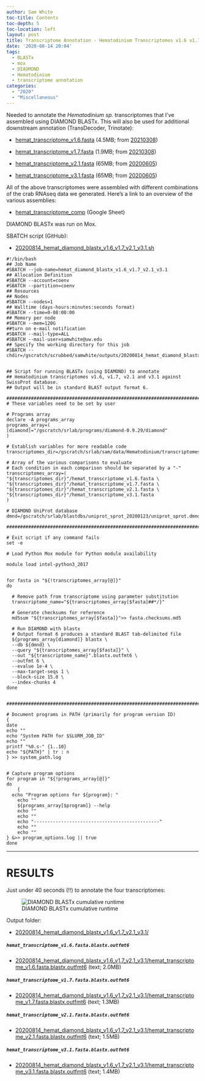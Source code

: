 ```yaml
---
author: Sam White
toc-title: Contents
toc-depth: 5
toc-location: left
layout: post
title: Transcriptome Annotation - Hematodinium Transcriptomes v1.6 v1.7 v2.1 v3.1 with DIAMOND BLASTx on Mox
date: '2020-08-14 20:04'
tags:
  - BLASTx
  - mox
  - DIAOMOND
  - Hematodinium
  - transcriptome annotation
categories:
  - "2020"
  - "Miscellaneous"
---
```

Needed to annotate the _Hematodinium sp._ transcriptomes that I've assembled using DIAMOND BLASTx. This will also be used for additional downstream annotation (TransDecoder, Trinotate):

- [hemat_transcriptome_v1.6.fasta](https://gannet.fish.washington.edu/Atumefaciens/20210308_hemat_trinity_v1.6_v1.7/hemat_transcriptome_v1.6.fasta_trinity_out_dir/hemat_transcriptome_v1.6.fasta) (4.5MB; from [20210308](https://robertslab.github.io/sams-notebook/posts/2021/2021-03-08-Transcriptome-Assembly---Hematodinium-Transcriptomes-v1.6-and-v1.7-with-Trinity-on-Mox/))

- [hemat_transcriptome_v1.7.fasta](https://gannet.fish.washington.edu/Atumefaciens/20210308_hemat_trinity_v1.6_v1.7/hemat_transcriptome_v1.7.fasta_trinity_out_dir/hemat_transcriptome_v1.7.fasta) (1.9MB; from [20210308](https://robertslab.github.io/sams-notebook/posts/2021/2021-03-08-Transcriptome-Assembly---Hematodinium-Transcriptomes-v1.6-and-v1.7-with-Trinity-on-Mox/))

- [hemat_transcriptome_v2.1.fasta](https://gannet.fish.washington.edu/Atumefaciens/20200605_cbai_v2.0_v3.0_megan_seq_extractions/hemat_transcriptome_v2.1.fasta) (65MB; from [20200605](https://robertslab.github.io/sams-notebook/posts/2020/2020-06-05-Sequence-Extractions---C.bairdi-Transcriptomes-v2.0-and-v3.0-Excluding-Alveolata-with-MEGAN6-on-Swoose/))

- [hemat_transcriptome_v3.1.fasta](https://gannet.fish.washington.edu/Atumefaciens/20200605_cbai_v2.0_v3.0_megan_seq_extractions/hemat_transcriptome_v3.1.fasta) (65MB; from [20200605](https://robertslab.github.io/sams-notebook/posts/2020/2020-06-05-Sequence-Extractions---C.bairdi-Transcriptomes-v2.0-and-v3.0-Excluding-Alveolata-with-MEGAN6-on-Swoose/))

All of the above transcriptomes were assembled with different combinations of the crab RNAseq data we generated. Here's a link to an overview of the various assemblies:

- [hemat_transcriptome_comp](https://docs.google.com/spreadsheets/d/1A81cFdFw5Mlks5DWMmq0-8eVqyTXqmoCsHNWs95N_p4/edit?usp=sharing) (Google Sheet)

DIAMOND BLASTx was run on Mox.


SBATCH script (GitHub):

- [20200814_hemat_diamond_blastx_v1.6_v1.7_v2.1_v3.1.sh](https://github.com/RobertsLab/sams-notebook/blob/master/sbatch_scripts/20200814_hemat_diamond_blastx_v1.6_v1.7_v2.1_v3.1.sh)

```shell
#!/bin/bash
## Job Name
#SBATCH --job-name=hemat_diamond_blastx_v1.6_v1.7_v2.1_v3.1
## Allocation Definition
#SBATCH --account=coenv
#SBATCH --partition=coenv
## Resources
## Nodes
#SBATCH --nodes=1
## Walltime (days-hours:minutes:seconds format)
#SBATCH --time=0-08:00:00
## Memory per node
#SBATCH --mem=120G
##turn on e-mail notification
#SBATCH --mail-type=ALL
#SBATCH --mail-user=samwhite@uw.edu
## Specify the working directory for this job
#SBATCH --chdir=/gscratch/scrubbed/samwhite/outputs/20200814_hemat_diamond_blastx_v1.6_v1.7_v2.1_v3.1


## Script for running BLASTx (using DIAMOND) to annotate
## Hematodinium transcriptomes v1.6, v1.7, v2.1 and v3.1 against SwissProt database.
## Output will be in standard BLAST output format 6.

###################################################################################
# These variables need to be set by user

# Programs array
declare -A programs_array
programs_array=(
[diamond]="/gscratch/srlab/programs/diamond-0.9.29/diamond"
)

# Establish variables for more readable code
transcriptomes_dir=/gscratch/srlab/sam/data/Hematodinium/transcriptomes

# Array of the various comparisons to evaluate
# Each condition in each comparison should be separated by a "-"
transcriptomes_array=(
"${transcriptomes_dir}"/hemat_transcriptome_v1.6.fasta \
"${transcriptomes_dir}"/hemat_transcriptome_v1.7.fasta \
"${transcriptomes_dir}"/hemat_transcriptome_v2.1.fasta \
"${transcriptomes_dir}"/hemat_transcriptome_v3.1.fasta
)

# DIAMOND UniProt database
dmnd=/gscratch/srlab/blastdbs/uniprot_sprot_20200123/uniprot_sprot.dmnd

###################################################################################

# Exit script if any command fails
set -e

# Load Python Mox module for Python module availability

module load intel-python3_2017


for fasta in "${!transcriptomes_array[@]}"
do

  # Remove path from transcriptome using parameter substitution
  transcriptome_name="${transcriptomes_array[$fasta]##*/}"

  # Generate checksums for reference
  md5sum "${transcriptomes_array[$fasta]}">> fasta.checksums.md5

  # Run DIAMOND with blastx
  # Output format 6 produces a standard BLAST tab-delimited file
  ${programs_array[diamond]} blastx \
  --db ${dmnd} \
  --query "${transcriptomes_array[$fasta]}" \
  --out "${transcriptome_name}".blastx.outfmt6 \
  --outfmt 6 \
  --evalue 1e-4 \
  --max-target-seqs 1 \
  --block-size 15.0 \
  --index-chunks 4
done


###################################################################################

# Document programs in PATH (primarily for program version ID)
{
date
echo ""
echo "System PATH for $SLURM_JOB_ID"
echo ""
printf "%0.s-" {1..10}
echo "${PATH}" | tr : n
} >> system_path.log


# Capture program options
for program in "${!programs_array[@]}"
do
	{
  echo "Program options for ${program}: "
	echo ""
	${programs_array[$program]} --help
	echo ""
	echo ""
	echo "----------------------------------------------"
	echo ""
	echo ""
} &>> program_options.log || true
done
```

---

# RESULTS

Just under 40 seconds (!!) to annotate the four transcriptomes:

![DIAMOND BLASTx cumulative runtime](https://github.com/RobertsLab/sams-notebook/blob/master/images/screencaps/20200814_hemat_diamond_blastx_v1.6_v1.7_v2.1_v3.1_runtimes.png?raw=true)

Output folder:

- [20200814_hemat_diamond_blastx_v1.6_v1.7_v2.1_v3.1/](https://gannet.fish.washington.edu/Atumefaciens/20200814_hemat_diamond_blastx_v1.6_v1.7_v2.1_v3.1/)

##### `hemat_transcriptome_v1.6.fasta.blastx.outfmt6`

- [20200814_hemat_diamond_blastx_v1.6_v1.7_v2.1_v3.1/hemat_transcriptome_v1.6.fasta.blastx.outfmt6](https://gannet.fish.washington.edu/Atumefaciens/20200814_hemat_diamond_blastx_v1.6_v1.7_v2.1_v3.1/hemat_transcriptome_v1.6.fasta.blastx.outfmt6) (text; 2.0MB)

##### `hemat_transcriptome_v1.7.fasta.blastx.outfmt6`

- [20200814_hemat_diamond_blastx_v1.6_v1.7_v2.1_v3.1/hemat_transcriptome_v1.7.fasta.blastx.outfmt6](https://gannet.fish.washington.edu/Atumefaciens/20200814_hemat_diamond_blastx_v1.6_v1.7_v2.1_v3.1/hemat_transcriptome_v1.7.fasta.blastx.outfmt6) (text; 1.3MB)

##### `hemat_transcriptome_v2.1.fasta.blastx.outfmt6`

- [20200814_hemat_diamond_blastx_v1.6_v1.7_v2.1_v3.1/hemat_transcriptome_v2.1.fasta.blastx.outfmt6](https://gannet.fish.washington.edu/Atumefaciens/20200814_hemat_diamond_blastx_v1.6_v1.7_v2.1_v3.1/hemat_transcriptome_v2.1.fasta.blastx.outfmt6) (text; 1.5MB)


##### `hemat_transcriptome_v3.1.fasta.blastx.outfmt6`

- [20200814_hemat_diamond_blastx_v1.6_v1.7_v2.1_v3.1/hemat_transcriptome_v3.1.fasta.blastx.outfmt6](https://gannet.fish.washington.edu/Atumefaciens/20200814_hemat_diamond_blastx_v1.6_v1.7_v2.1_v3.1/hemat_transcriptome_v3.1.fasta.blastx.outfmt6) (text; 1.4MB)
